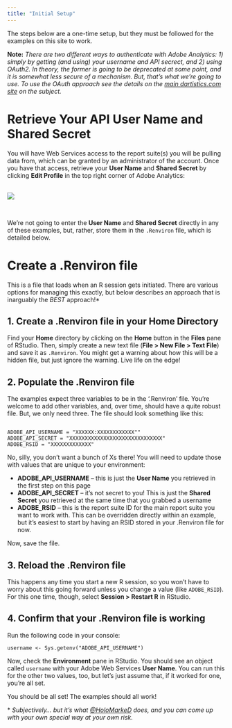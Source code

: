 ```yaml
---
title: "Initial Setup"
---
```


The steps below are a one-time setup, but they must be followed for the examples on this site to work.

**Note:** _There are two different ways to authenticate with Adobe Analytics: 1) simply by getting (and using) your username and API secrect, and 2) using OAuth2. In theory, the former is going to be deprecated at some point, and it is somewhat less secure of a mechanism. But, that's what we're going to use. To use the OAuth approach see the details on the [main dartistics.com site](http://www.dartistics.com/api-adobe-analytics.html#authentication_-_new) on the subject._

# Retrieve Your API User Name and Shared Secret
You will have Web Services access to the report suite(s) you will be pulling data from, which can be granted by an administrator of the account. Once you have that access, retrieve your **User Name** and **Shared Secret** by clicking **Edit Profile** in the top right corner of Adobe Analytics:

<br><div align="center">![](images/adobe_api_credentials.png)</div><br>

We're not going to enter the **User Name** and **Shared Secret** directly in any of these examples, but, rather, store them in the `.Renviron` file, which is detailed below. 

# Create a .Renviron file
This is a file that loads when an R session gets initiated. There are various options for managing this exactly, but below describes an approach that is inarguably the *BEST* approach!*

## 1. Create a .Renviron file in your Home Directory
Find your **Home** directory by clicking on the **Home** button in the **Files** pane of RStudio. Then, simply create a new text file (**File > New File > Text File**) and save it as `.Renviron`. You might get a warning about how this will be a hidden file, but just ignore the warning. Live life on the edge!

## 2. Populate the .Renviron file
The examples expect three variables to be in the '.Renviron' file. You're welcome to add other variables, and, over time, should have a quite robust file. But, we only need three. The file should look something like this:

```

ADOBE_API_USERNAME = "XXXXXX:XXXXXXXXXXXX""
ADOBE_API_SECRET = "XXXXXXXXXXXXXXXXXXXXXXXXXXXXXX"
ADOBE_RSID = "XXXXXXXXXXXXX"

```
No, silly, you don't want a bunch of Xs there! You will need to update those with values that are unique to your environment:

* **ADOBE_API_USERNAME** -- this is just the **User Name** you retrieved in the first step on this page
* **ADOBE_API_SECRET** -- it's not secret to you! This is just the **Shared Secret** you retrieved at the same time that you grabbed a username
* **ADOBE_RSID** -- this is the report suite ID for the main report suite you want to work with. This can be overridden directly within an example, but it's easiest to start by having an RSID stored in your .Renviron file for now.

Now, save the file.

## 3. Reload the .Renviron file
This happens any time you start a new R session, so you won't have to worry about this going forward unless you change a value (like `ADOBE_RSID`). For this one time, though, select **Session > Restart R** in RStudio.

## 4. Confirm that your .Renviron file is working
Run the following code in your console:

```
username <- Sys.getenv("ADOBE_API_USERNAME")
```

Now, check the **Environment** pane in RStudio. You should see an object called `username` with your Adobe Web Services **User Name**. You can run this for the other two values, too, but let's just assume that, if it worked for one, you're all set.

You should be all set! The examples should all work!

&ast; _Subjectively... but it's what [&#64;HoloMarkeD](http://twitter.com/holomarked) does, and you can come up with your own special way at your own risk._
